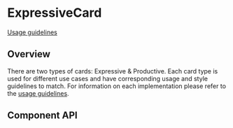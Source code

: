 <!-- `position:fixed` cause rendering issues, so do not render the modal -->


# ExpressiveCard

[Usage guidelines](https://pages.github.ibm.com/cdai-design/pal/components/card/overview)

## Overview

There are two types of cards: Expressive & Productive. Each card type is used
for different use cases and have corresponding usage and style guidelines to
match. For information on each implementation please refer to the
[usage guidelines](https://pages.github.ibm.com/cdai-design/pal/components/card/overview).

<Preview>
  <Story
    id={getStorybookSlug(pkg, 'cards', ExpressiveCard.displayName, 'default')}
  />
</Preview>

## Component API

<Props />
